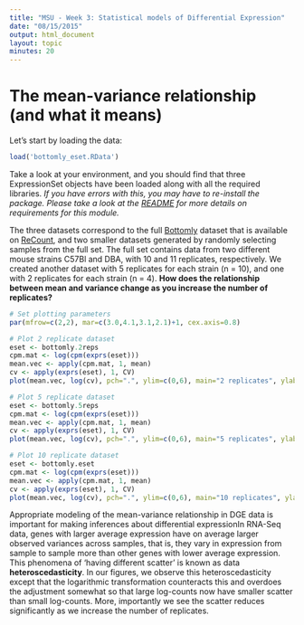 ```yaml
---
title: "MSU - Week 3: Statistical models of Differential Expression"
date: "08/15/2015"
output: html_document
layout: topic
minutes: 20
---
```


# The mean-variance relationship (and what it means)

Let's start by loading the data:
```r
load('bottomly_eset.RData')
```

Take a look at your environment, and you should find that three ExpressionSet objects have been loaded along with all the required libraries. _If you have errors with this, you may have to re-install the package. Please take a look at the [README](./README.md) for more details on requirements for this module._

The three datasets correspond to the full [Bottomly](http://www.ncbi.nlm.nih.gov/pubmed?term=21455293) dataset that is available on [ReCount](http://bowtie-bio.sourceforge.net/recount/), and two smaller datasets generated by randomly selecting samples from the full set. The full set contains data from two different mouse strains C57Bl and DBA, with 10 and 11 replicates, respectively. We created another dataset with 5 replicates for each strain (n = 10), and one with 2 replicates for each strain (n = 4). **How does the relationship between mean and variance change as you increase the number of replicates?**

```r

# Set plotting parameters
par(mfrow=c(2,2), mar=c(3.0,4.1,3.1,2.1)+1, cex.axis=0.8)

# Plot 2 replicate dataset
eset <- bottomly.2reps
cpm.mat <- log(cpm(exprs(eset)))
mean.vec <- apply(cpm.mat, 1, mean)
cv <- apply(exprs(eset), 1, CV)
plot(mean.vec, log(cv), pch=".", ylim=c(0,6), main="2 replicates", ylab="coefficient of variation", xlab="Average logCPM")

# Plot 5 replicate dataset
eset <- bottomly.5reps
cpm.mat <- log(cpm(exprs(eset)))
mean.vec <- apply(cpm.mat, 1, mean)
cv <- apply(exprs(eset), 1, CV)
plot(mean.vec, log(cv), pch=".", ylim=c(0,6), main="5 replicates", ylab="coefficient of variation", xlab="Average logCPM")

# Plot 10 replicate dataset
eset <- bottomly.eset
cpm.mat <- log(cpm(exprs(eset)))
mean.vec <- apply(cpm.mat, 1, mean)
cv <- apply(exprs(eset), 1, CV)
plot(mean.vec, log(cv), pch=".", ylim=c(0,6), main="10 replicates", ylab="coefficient of variation", xlab="Average logCPM")

```

Appropriate modeling of the mean-variance relationship in DGE data is important for making inferences about differential expressionIn RNA-Seq data, genes with larger average expression have on average larger observed variances across samples, that is, they vary in expression from sample to sample more than other genes with lower average expression. This phenomena of 'having different scatter' is known as data **heteroscedasticity**. In our figures, we observe this heteroscedasticity except that the logarithmic transformation counteracts this and overdoes the adjustment somewhat so that large log-counts now have smaller scatter than small log-counts. More, importantly we see the scatter reduces significantly as we increase the number of replicates.



